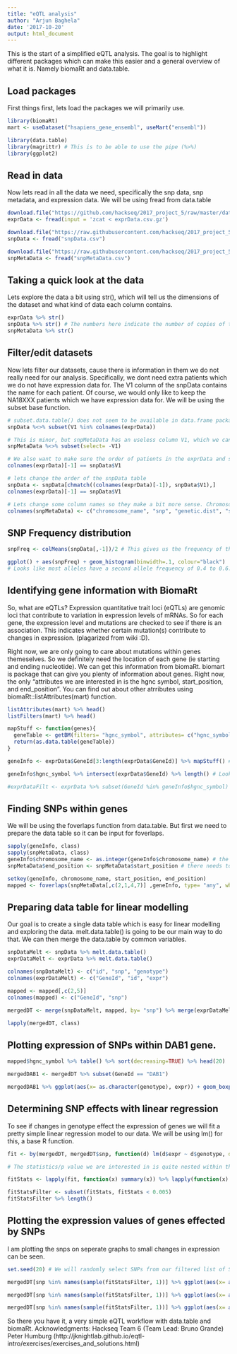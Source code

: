 ```yaml
---
title: "eQTL analysis"
author: "Arjun Baghela"
date: '2017-10-20'
output: html_document
---
```


This is the start of a simplified eQTL analysis. The goal is to highlight different packages which can make this easier and a general overview of what it is. Namely biomaRt and data.table. 

## Load packages
First things first, lets load the packages we will primarily use. 
```r
library(biomaRt)
mart <- useDataset("hsapiens_gene_ensembl", useMart("ensembl"))

library(data.table)
library(magrittr) # This is to be able to use the pipe (%>%) 
library(ggplot2)
```

## Read in data

Now lets read in all the data we need, specifically the snp data, snp metadata, and expression data. We will be using fread from data.table
```r
download.file("https://github.com/hackseq/2017_project_5/raw/master/data/exprData.csv.gz", "exprData.csv.gz")
exprData <- fread(input = 'zcat < exprData.csv.gz')

download.file("https://raw.githubusercontent.com/hackseq/2017_project_5/master/data/snpData.csv", "snpData.csv")
snpData <- fread("snpData.csv")

download.file("https://raw.githubusercontent.com/hackseq/2017_project_5/master/data/snpMetaData.csv", "snpMetaData.csv")
snpMetaData <- fread("snpMetaData.csv")
```

## Taking a quick look at the data
Lets explore the data a bit using str(), which will tell us the dimensions of the dataset and what kind of data each column contains. 
```r
exprData %>% str() 
snpData %>% str() # The numbers here indicate the number of copies of the second allele carried by each person. So a zero means 0 second allele (homozygous), a one means 1 second allele (heterozygous), and two means 2 second alleles (homozygous)
snpMetaData %>% str()
```

## Filter/edit datasets

Now lets filter our datasets, cause there is information in them we do not really need for our analysis. 
Specifically, we dont need extra patients which we do not have expression data for. 
The V1 column of the snpData contains the name for each patient. Of course, we would only like to keep the NA18XXX patients which we have expression data for.
We will be using the subset base function. 
```r
# subset.data.table() does not seem to be available in data.frame package right now, despite being in the vignette. Will just use base R subset function
snpData %<>% subset(V1 %in% colnames(exprData))

# This is minor, but snpMetaData has an useless column V1, which we can remove. 
snpMetaData %<>% subset(select= -V1)

# We also want to make sure the order of patients in the exprData and snpData files are the same 
colnames(exprData)[-1] == snpData$V1

# lets change the order of the snpData table
snpData <- snpData[chmatch((colnames(exprData)[-1]), snpData$V1),]
colnames(exprData)[-1] == snpData$V1

# Lets change some column names so they make a bit more sense. Chromosome will be changed to chromosome_name because that is what it is called in biomart
colnames(snpMetaData) <- c("chromosome_name", "snp", "genetic.dist", "start_position", "allele1", "allele2")
```

## SNP Frequency distribution

```r
snpFreq <- colMeans(snpData[,-1])/2 # This gives us the frequency of the second allele, if one is interested. This would tell one if the second allele is more frequent than the first allele (Wildtype allele)

ggplot() + aes(snpFreq) + geom_histogram(binwidth=.1, colour="black")
# Looks like most alleles have a second allele frequency of 0.4 to 0.6. 

```


## Identifying gene information with BiomaRt

So, what are eQTLs? Expression quantitative trait loci (eQTLs) are genomic loci that contribute to variation in expression levels of mRNAs. So for each gene, the expression level and mutations are checked to see if there is an association. This indicates whether certain mutation(s) contribute to changes in expression. (plagarized from wiki :D).

Right now, we are only going to care about mutations within genes themeselves. So we definitely need the location of each gene (ie starting and ending nucleotide). We can get this information from biomaRt. biomart is package that can give you plenty of information about genes. Right now, the only "attributes we are interested in is the hgnc symbol, start_position, and end_position". You can find out about other atrributes using biomaRt::listAttributes(mart) function.
```r
listAttributes(mart) %>% head()
listFilters(mart) %>% head()

mapStuff <- function(genes){
  geneTable <- getBM(filters= "hgnc_symbol", attributes= c("hgnc_symbol", "chromosome_name","start_position", "end_position"), values=genes,mart=mart)
  return(as.data.table(geneTable))
}

geneInfo <- exprData$GeneId[3:length(exprData$GeneId)] %>% mapStuff() # The first two genes from expression data prevents getBM() from proceeding, so they are not included. 

geneInfo$hgnc_symbol %>% intersect(exprData$GeneId) %>% length() # Looks like we only have gene location information for 14,452 genes/microarray probes.

#exprDataFilt <- exprData %>% subset(GeneId %in% geneInfo$hgnc_symbol)
```

## Finding SNPs within genes

We will be using the foverlaps function from data.table. But first we need to prepare the data table so it can be input for foverlaps. 
```r
sapply(geneInfo, class)
sapply(snpMetaData, class)
geneInfo$chromosome_name <- as.integer(geneInfo$chromosome_name) # the extra identifier, chromosome_name, needs to be the same class in both data.tables
snpMetaData$end_position <- snpMetaData$start_position # there needs to be a start and end position for each thing being mapped. So for the snps the end position can be the exact same as the start position

setkey(geneInfo, chromosome_name, start_position, end_position)
mapped <- foverlaps(snpMetaData[,c(2,1,4,7)] ,geneInfo, type= "any", which= FALSE) %>% na.omit()
```

## Preparing data table for linear modelling

Our goal is to create a single data table which is easy for linear modelling and exploring the data. melt.data.table() is going to be our main way to do that. We can then merge the data.table by common variables. 
```r
snpDataMelt <- snpData %>% melt.data.table()
exprDataMelt <- exprData %>% melt.data.table()

colnames(snpDataMelt) <- c("id", "snp", "genotype")
colnames(exprDataMelt) <- c("GeneId", "id", "expr")

mapped <- mapped[,c(2,5)]
colnames(mapped) <- c("GeneId", "snp")

mergedDT <- merge(snpDataMelt, mapped, by= "snp") %>% merge(exprDataMelt, by= c("id", "GeneId")) 

lapply(mergedDT, class)
```

## Plotting expression of SNPs within DAB1 gene.

```r
mapped$hgnc_symbol %>% table() %>% sort(decreasing=TRUE) %>% head(20)

mergedDAB1 <- mergedDT %>% subset(GeneId == "DAB1")

mergedDAB1 %>% ggplot(aes(x= as.character(genotype), expr)) + geom_boxplot( fill="grey") + geom_jitter(colour="darkgrey", alpha= 0.3) + facet_wrap(~snp)
```

## Determining SNP effects with linear regression 

To see if changes in genotype effect the expression of genes we will fit a pretty simple linear regression model to our data. We will be using lm() for this, a base R function. 
```r
fit <- by(mergedDT, mergedDT$snp, function(d) lm(d$expr ~ d$genotype, data = d))

# The statistics/p value we are interested in is quite nested within the fit variable. We will use lapply multiple times to extract this value. 

fitStats <- lapply(fit, function(x) summary(x)) %>% lapply(function(x) x[["coefficients"]]) %>% lapply(function(x) melt(x)) %>% lapply(function(x) x[8,3]) %>% simplify2array()

fitStatsFilter <- subset(fitStats, fitStats < 0.005) 
fitStatsFilter %>% length()
```

## Plotting the expression values of genes effected by SNPs

I am plotting the snps on seperate graphs to small changes in expression can be seen.
```r
set.seed(20) # We will randomly select SNPs from our filtered list of SNPs

mergedDT[snp %in% names(sample(fitStatsFilter, 1))] %>% ggplot(aes(x= as.character(genotype), expr)) + geom_boxplot(fill="grey") + geom_jitter(colour="darkgrey", alpha= 0.3) + facet_wrap(~snp)

mergedDT[snp %in% names(sample(fitStatsFilter, 1))] %>% ggplot(aes(x= as.character(genotype), expr)) + geom_boxplot(fill="grey") + geom_jitter(colour="darkgrey", alpha= 0.3) + facet_wrap(~snp)

mergedDT[snp %in% names(sample(fitStatsFilter, 1))] %>% ggplot(aes(x= as.character(genotype), expr)) + geom_boxplot(fill="grey") + geom_jitter(colour="darkgrey", alpha= 0.3) + facet_wrap(~snp)
```

So there you have it, a very simple eQTL workflow with data.table and biomaRt. 
Acknowledgments:
Hackseq Team 6 (Team Lead: Bruno Grande)
Peter Humburg (http://jknightlab.github.io/eqtl-intro/exercises/exercises_and_solutions.html)

